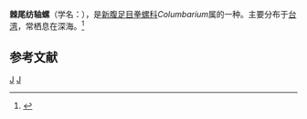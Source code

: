 {{Infraspeciesbox
| genus = Columbarium
| species = pagoda
| subspecies = costatum
| authority = Shikama, 1963
}}
'''棘尾纺轴螺'''（学名：''{{lang|la|Columbarium pagoda costatum}}''），是[[新腹足目|新腹足目]][[拳螺科|拳螺科]]''Columbarium''属的一种。主要分布于[[台湾|台湾]]，常栖息在深海。<ref>{{cite web|url=http://shell.sinica.edu.tw/chinese/shellbase_detail.php?science_no=3472|title=国际贝库：棘尾纺轴螺|publisher=台湾贝类资料库|accessdate=2009-08-11|archive-date=2016-03-04|archive-url=https://web.archive.org/web/20160304111422/http://shell.sinica.edu.tw/chinese/shellbase_detail.php?science_no=3472|dead-url=no}}</ref>

== 参考文献 ==
{{reflist}}
{{Taxonbar|from=Q11116761}}

[[Category:紡軸螺屬|J]]
[[Category:_1963年描述的动物|J]]